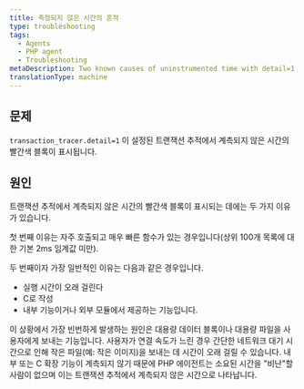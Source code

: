 ```yaml
---
title: 측정되지 않은 시간의 흔적
type: troubleshooting
tags:
  - Agents
  - PHP agent
  - Troubleshooting
metaDescription: Two known causes of uninstrumented time with detail=1 in transaction traces with New Relic's PHP agent.
translationType: machine
---
```


## 문제

`transaction_tracer.detail=1` 이 설정된 트랜잭션 추적에서 계측되지 않은 시간의 빨간색 블록이 표시됩니다.

## 원인

트랜잭션 추적에서 계측되지 않은 시간의 빨간색 블록이 표시되는 데에는 두 가지 이유가 있습니다.

첫 번째 이유는 자주 호출되고 매우 빠른 함수가 있는 경우입니다(상위 100개 목록에 대한 기본 2ms 임계값 미만).

두 번째이자 가장 일반적인 이유는 다음과 같은 경우입니다.

* 실행 시간이 오래 걸린다
* C로 작성
* 내부 기능이거나 외부 모듈에서 제공하는 기능입니다.

이 상황에서 가장 빈번하게 발생하는 원인은 대용량 데이터 블록이나 대용량 파일을 사용자에게 보내는 기능입니다. 사용자가 연결 속도가 느린 경우 간단한 네트워크 대기 시간으로 인해 작은 파일(예: 작은 이미지)을 보내는 데 시간이 오래 걸릴 수 있습니다. 내부 또는 C 확장 기능이 계측되지 않기 때문에 PHP 에이전트는 소요된 시간을 "비난"할 사람이 없으며 이는 트랜잭션 추적에서 계측되지 않은 시간으로 나타납니다.